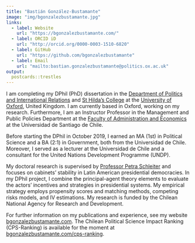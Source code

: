 ```yaml
---
title: "Bastián González-Bustamante"
image: "img/bgonzalezbustamante.jpg"
links:
  - label: Website
    url: "https://bgonzalezbustamante.com/"
  - label: ORCID iD
    url: "http://orcid.org/0000-0003-1510-6820"
  - label: GitHub
    url: "https://github.com/bgonzalezbustamante"
  - label: Email
    url: "mailto:bastian.gonzalezbustamante@politics.ox.ac.uk"
output:
  postcards::trestles
---
```


I am completing my DPhil (PhD) dissertation in the [Department of Politics and International Relations](https://www.politics.ox.ac.uk/) and [St Hilda’s College](https://www.sthildas.ox.ac.uk/) at the [University of Oxford](http://www.ox.ac.uk/), United Kingdom. I am currently based in Oxford, working on my research. Furthermore, I am an Instructor Professor in the Management and Public Policies Department at the [Faculty of Administration and Economics](https://fae.usach.cl/) at the Universidad de Santiago de Chile.

Before starting the DPhil in October 2019, I earned an MA (1st) in Political Science and a BA (2:1) in Government, both from the Universidad de Chile. Moreover, I served as a lecturer at the Universidad de Chile and a consultant for the United Nations Development Programme (UNDP).

My doctoral research is supervised by [Professor Petra Schleiter](https://www.politics.ox.ac.uk/academic-faculty/petra-schleiter.html) and focuses on cabinets’ stability in Latin American presidential democracies. In my DPhil project, I combine the principal-agent theory elements to evaluate the actors’ incentives and strategies in presidential systems. My empirical strategy employs propensity scores and matching methods, competing risks models, and IV estimations. My research is funded by the Chilean National Agency for Research and Development.

For further information on my publications and experience, see my website [bgonzalezbustamante.com](https://bgonzalezbustamante.com/). The Chilean Political Science Impact Ranking (CPS-Ranking) is available for the moment at [bgonzalezbustamante.com/cps-ranking](https://bgonzalezbustamante.com/cps-ranking).
